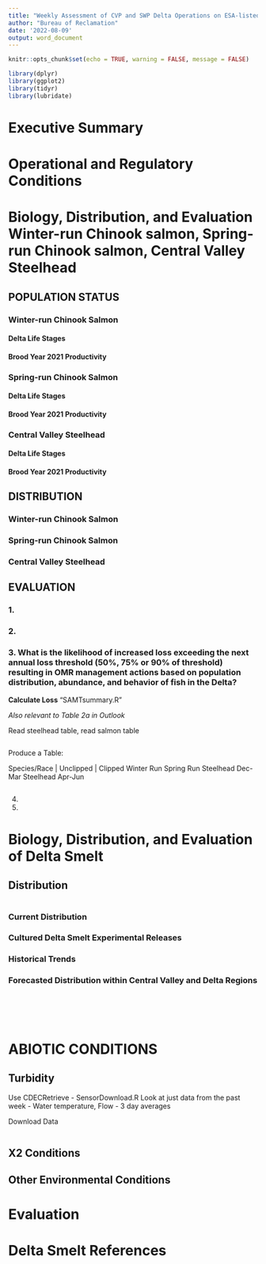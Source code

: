 ```yaml
---
title: "Weekly Assessment of CVP and SWP Delta Operations on ESA-listed Species"
author: "Bureau of Reclamation"
date: '2022-08-09'
output: word_document
---
```


```r
knitr::opts_chunk$set(echo = TRUE, warning = FALSE, message = FALSE)
```

```r
library(dplyr)
library(ggplot2)
library(tidyr)
library(lubridate)
```

# Executive Summary

# Operational and Regulatory Conditions

# Biology, Distribution, and Evaluation Winter-run Chinook salmon, Spring-run Chinook salmon, Central Valley Steelhead

## POPULATION STATUS
### Winter-run Chinook Salmon
#### Delta Life Stages
#### Brood Year 2021 Productivity

### Spring-run Chinook Salmon
#### Delta Life Stages
#### Brood Year 2021 Productivity

### Central Valley Steelhead
#### Delta Life Stages
#### Brood Year 2021 Productivity

## DISTRIBUTION
### Winter-run Chinook Salmon
### Spring-run Chinook Salmon
### Central Valley Steelhead


## EVALUATION

### 1. 
### 2. 

### 3. What is the likelihood of increased loss exceeding the next annual loss threshold (50%, 75% or 90% of threshold) resulting in OMR management actions based on population distribution, abundance, and behavior of fish in the Delta?


**Calculate Loss**
"SAMTsummary.R"

*Also relevant to Table 2a in Outlook*


Read steelhead table, read salmon table
```r

```


Produce a Table: 

Species/Race | Unclipped | Clipped
Winter Run
Spring Run
Steelhead Dec-Mar
Steelhead Apr-Jun
```r

```


4. 
5. 






# Biology, Distribution, and Evaluation of Delta Smelt

## Distribution
```r

```

### Current Distribution

### Cultured Delta Smelt Experimental Releases

### Historical Trends

### Forecasted Distribution within Central Valley and Delta Regions


```r

```

```r

```

```r

```

```r

```

```r

```

# ABIOTIC CONDITIONS

## Turbidity
Use CDECRetrieve - SensorDownload.R 
Look at just data from the past week 
- Water temperature, Flow
- 3 day averages 

Download Data
```r

```


## X2 Conditions

## Other Environmental Conditions

# Evaluation

# Delta Smelt References